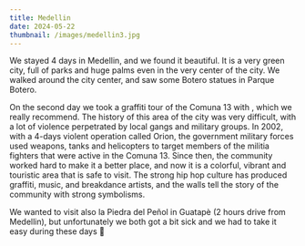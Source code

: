 ```yaml
---
title: Medellin
date: 2024-05-22
thumbnail: /images/medellin3.jpg
---
```


We stayed 4 days in Medellin, and we found it beautiful. It is a very green city, full of parks and huge palms even in the very center of the city. We walked around the city center, and saw some Botero statues in Parque Botero. 

<ImageComponent src="/images/medellin1.jpg" alt="Medellin1" />
<ImageComponent src="/images/medellin2.jpg" alt="Medellin2" />

On the second day we took a graffiti tour of the Comuna 13 with <LinkComponent href="https://www.instagram.com/walters_toursmedellin/" text="Walter" />, which we really recommend. The history of this area of the city was very difficult, with a lot of violence perpetrated by local gangs and military groups. In 2002, with a 4-days violent operation called Orion, the government military forces used weapons, tanks and helicopters to target members of the militia fighters that were active in the Comuna 13. Since then, the community worked hard to make it a better place, and now it is a colorful, vibrant and touristic area that is safe to visit. The strong hip hop culture has produced graffiti, music, and breakdance artists, and the walls tell the story of the community with strong symbolisms.

<ImageComponent src="/images/medellin3.jpg" alt="Medellin3" />
<ImageComponent src="/images/medellin4.jpg" alt="Medellin4" />
<ImageComponent src="/images/medellin5.jpg" alt="Medellin5" />
<ImageComponent src="/images/medellin6.jpg" alt="Medellin6" />

We wanted to visit also la Piedra del Peñol in Guatapè (2 hours drive from Medellin), but unfortunately we both got a bit sick and we had to take it easy during these days 🥲